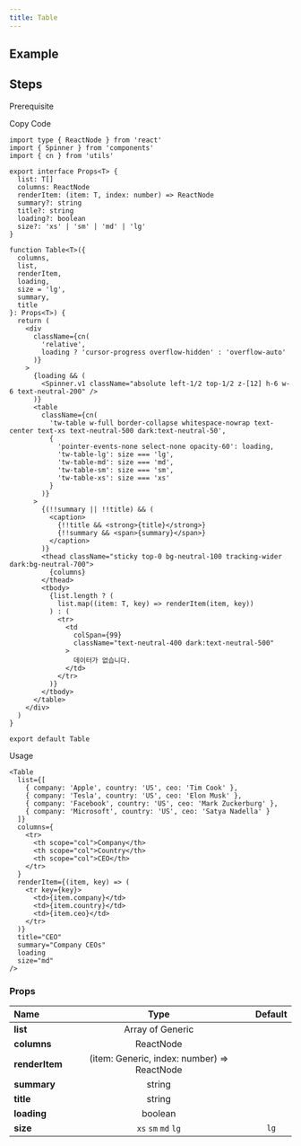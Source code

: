 ```yaml
---
title: Table
---
```


## Example

<Storybook url="https://workshop.kidow.me/?path=/docs/components-table-v1--docs" />

## Steps

<Steps>

<Step>Prerequisite</Step>

<Blocks>
  <LinkBlock icon="components" name="Spinner" slug="/components/spinner" />
  <LinkBlock icon="utils" name="cn" slug="/utils/cn" />
</Blocks>

<Step>Copy Code</Step>

```tsx title="components/Table/index.tsx"
import type { ReactNode } from 'react'
import { Spinner } from 'components'
import { cn } from 'utils'

export interface Props<T> {
  list: T[]
  columns: ReactNode
  renderItem: (item: T, index: number) => ReactNode
  summary?: string
  title?: string
  loading?: boolean
  size?: 'xs' | 'sm' | 'md' | 'lg'
}

function Table<T>({
  columns,
  list,
  renderItem,
  loading,
  size = 'lg',
  summary,
  title
}: Props<T>) {
  return (
    <div
      className={cn(
        'relative',
        loading ? 'cursor-progress overflow-hidden' : 'overflow-auto'
      )}
    >
      {loading && (
        <Spinner.v1 className="absolute left-1/2 top-1/2 z-[12] h-6 w-6 text-neutral-200" />
      )}
      <table
        className={cn(
          'tw-table w-full border-collapse whitespace-nowrap text-center text-xs text-neutral-500 dark:text-neutral-50',
          {
            'pointer-events-none select-none opacity-60': loading,
            'tw-table-lg': size === 'lg',
            'tw-table-md': size === 'md',
            'tw-table-sm': size === 'sm',
            'tw-table-xs': size === 'xs'
          }
        )}
      >
        {(!!summary || !!title) && (
          <caption>
            {!!title && <strong>{title}</strong>}
            {!!summary && <span>{summary}</span>}
          </caption>
        )}
        <thead className="sticky top-0 bg-neutral-100 tracking-wider dark:bg-neutral-700">
          {columns}
        </thead>
        <tbody>
          {list.length ? (
            list.map((item: T, key) => renderItem(item, key))
          ) : (
            <tr>
              <td
                colSpan={99}
                className="text-neutral-400 dark:text-neutral-500"
              >
                데이터가 없습니다.
              </td>
            </tr>
          )}
        </tbody>
      </table>
    </div>
  )
}

export default Table
```

<Step>Usage</Step>

```tsx
<Table
  list={[
    { company: 'Apple', country: 'US', ceo: 'Tim Cook' },
    { company: 'Tesla', country: 'US', ceo: 'Elon Musk' },
    { company: 'Facebook', country: 'US', ceo: 'Mark Zuckerburg' },
    { company: 'Microsoft', country: 'US', ceo: 'Satya Nadella' }
  ]}
  columns={
    <tr>
      <th scope="col">Company</th>
      <th scope="col">Country</th>
      <th scope="col">CEO</th>
    </tr>
  }
  renderItem={(item, key) => (
    <tr key={key}>
      <td>{item.company}</td>
      <td>{item.country}</td>
      <td>{item.ceo}</td>
    </tr>
  )}
  title="CEO"
  summary="Company CEOs"
  loading
  size="md"
/>
```

</Steps>

### Props

| Name                       |                    Type                     | Default |
| :------------------------- | :-----------------------------------------: | :-----: |
| **list**<Required />       |              Array of Generic               |         |
| **columns**<Required />    |                  ReactNode                  |         |
| **renderItem**<Required /> | (item: Generic, index: number) => ReactNode |         |
| **summary**                |                   string                    |         |
| **title**                  |                   string                    |         |
| **loading**                |                   boolean                   |         |
| **size**                   |             `xs` `sm` `md` `lg`             |  `lg`   |
